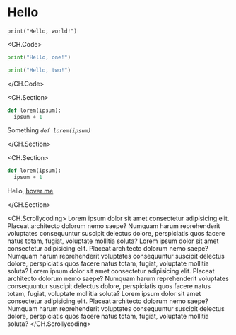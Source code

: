 

# Hello <Thing />

```
print("Hello, world!")
```

<CH.Code>

```python one.py
print("Hello, one!")
```

```python two.py
print("Hello, two!")
```

</CH.Code>

<CH.Section>

```python
def lorem(ipsum):
  ipsum + 1
```

Something _`def lorem(ipsum)`_

</CH.Section>


<CH.Section>

```python
def lorem(ipsum):
  ipsum + 1
```

Hello, [hover me](focus://1[5:16])

</CH.Section>



<CH.Scrollycoding>
    Lorem ipsum dolor sit amet consectetur adipisicing elit. Placeat architecto dolorum nemo saepe? Numquam harum reprehenderit voluptates consequuntur suscipit delectus dolore, perspiciatis quos facere natus totam, fugiat, voluptate mollitia soluta?
    Lorem ipsum dolor sit amet consectetur adipisicing elit. Placeat architecto dolorum nemo saepe? Numquam harum reprehenderit voluptates consequuntur suscipit delectus dolore, perspiciatis quos facere natus totam, fugiat, voluptate mollitia soluta?
    Lorem ipsum dolor sit amet consectetur adipisicing elit. Placeat architecto dolorum nemo saepe? Numquam harum reprehenderit voluptates consequuntur suscipit delectus dolore, perspiciatis quos facere natus totam, fugiat, voluptate mollitia soluta?
    Lorem ipsum dolor sit amet consectetur adipisicing elit. Placeat architecto dolorum nemo saepe? Numquam harum reprehenderit voluptates consequuntur suscipit delectus dolore, perspiciatis quos facere natus totam, fugiat, voluptate mollitia soluta?
</CH.Scrollycoding>